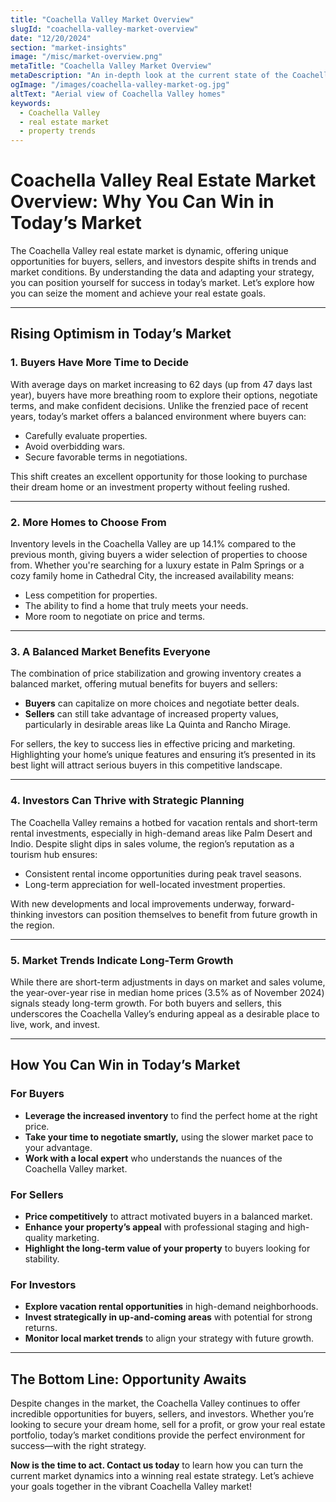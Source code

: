 ```yaml
---
title: "Coachella Valley Market Overview"
slugId: "coachella-valley-market-overview"
date: "12/20/2024"
section: "market-insights"
image: "/misc/market-overview.png"
metaTitle: "Coachella Valley Market Overview"
metaDescription: "An in-depth look at the current state of the Coachella Valley real estate market, trends, and insights."
ogImage: "/images/coachella-valley-market-og.jpg"
altText: "Aerial view of Coachella Valley homes"
keywords:
  - Coachella Valley
  - real estate market
  - property trends
---
```


# Coachella Valley Real Estate Market Overview: Why You Can Win in Today’s Market

The Coachella Valley real estate market is dynamic, offering unique opportunities for buyers, sellers, and investors despite shifts in trends and market conditions. By understanding the data and adapting your strategy, you can position yourself for success in today’s market. Let’s explore how you can seize the moment and achieve your real estate goals.

---

## Rising Optimism in Today’s Market

### 1. **Buyers Have More Time to Decide**
With average days on market increasing to 62 days (up from 47 days last year), buyers have more breathing room to explore their options, negotiate terms, and make confident decisions. Unlike the frenzied pace of recent years, today’s market offers a balanced environment where buyers can:
- Carefully evaluate properties.
- Avoid overbidding wars.
- Secure favorable terms in negotiations.

This shift creates an excellent opportunity for those looking to purchase their dream home or an investment property without feeling rushed.

---

### 2. **More Homes to Choose From**
Inventory levels in the Coachella Valley are up 14.1% compared to the previous month, giving buyers a wider selection of properties to choose from. Whether you're searching for a luxury estate in Palm Springs or a cozy family home in Cathedral City, the increased availability means:
- Less competition for properties.
- The ability to find a home that truly meets your needs.
- More room to negotiate on price and terms.

---

### 3. **A Balanced Market Benefits Everyone**
The combination of price stabilization and growing inventory creates a balanced market, offering mutual benefits for buyers and sellers:
- **Buyers** can capitalize on more choices and negotiate better deals.
- **Sellers** can still take advantage of increased property values, particularly in desirable areas like La Quinta and Rancho Mirage.

For sellers, the key to success lies in effective pricing and marketing. Highlighting your home’s unique features and ensuring it’s presented in its best light will attract serious buyers in this competitive landscape.

---

### 4. **Investors Can Thrive with Strategic Planning**
The Coachella Valley remains a hotbed for vacation rentals and short-term rental investments, especially in high-demand areas like Palm Desert and Indio. Despite slight dips in sales volume, the region’s reputation as a tourism hub ensures:
- Consistent rental income opportunities during peak travel seasons.
- Long-term appreciation for well-located investment properties.

With new developments and local improvements underway, forward-thinking investors can position themselves to benefit from future growth in the region.

---

### 5. **Market Trends Indicate Long-Term Growth**
While there are short-term adjustments in days on market and sales volume, the year-over-year rise in median home prices (3.5% as of November 2024) signals steady long-term growth. For both buyers and sellers, this underscores the Coachella Valley’s enduring appeal as a desirable place to live, work, and invest.

---

## How You Can Win in Today’s Market

### **For Buyers**
- **Leverage the increased inventory** to find the perfect home at the right price.
- **Take your time to negotiate smartly,** using the slower market pace to your advantage.
- **Work with a local expert** who understands the nuances of the Coachella Valley market.

### **For Sellers**
- **Price competitively** to attract motivated buyers in a balanced market.
- **Enhance your property’s appeal** with professional staging and high-quality marketing.
- **Highlight the long-term value of your property** to buyers looking for stability.

### **For Investors**
- **Explore vacation rental opportunities** in high-demand neighborhoods.
- **Invest strategically in up-and-coming areas** with potential for strong returns.
- **Monitor local market trends** to align your strategy with future growth.

---

## The Bottom Line: Opportunity Awaits

Despite changes in the market, the Coachella Valley continues to offer incredible opportunities for buyers, sellers, and investors. Whether you’re looking to secure your dream home, sell for a profit, or grow your real estate portfolio, today’s market conditions provide the perfect environment for success—with the right strategy.

**Now is the time to act. Contact us today** to learn how you can turn the current market dynamics into a winning real estate strategy. Let’s achieve your goals together in the vibrant Coachella Valley market!

